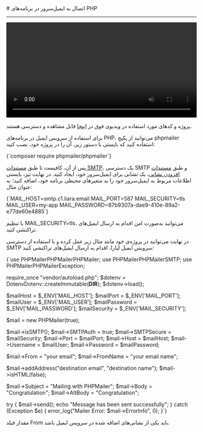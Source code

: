 
<Layout>
# اتصال به ایمیل‌سرور در برنامه‌های PHP
<hr className="mb-2" />

<video
  src="https://files.liara.ir/liara/php/php-email-server.mp4"
  controls="controls"
  className="block w-full"
  width="100%"
/>

<div className="h-2" />
<Alert variant="success">
<p>
پروژه و کدهای مورد استفاده در ویدیوی فوق در <a href="https://github.com/liara-cloud/php-getting-started/tree/email-server" className="blue-link">اینجا</a> قابل مشاهده و دسترسی هستند.
</p>
</Alert>

برای استفاده از سرویس ایمیل در برنامه‌های PHP، می‌توانید از 
پکیج phpmailer استفاده کنید که بایستی با دستور زیر، آن را در پروژه خود، نصب کنید:

<div className="h-2" />
<div dir='ltr'>
    <Highlight className="bash">
        {`composer require phpmailer/phpmailer`}
    </Highlight>
</div>
<div className="h-2" />

پس از آن، کافیست تا طبق <a href="../add-smtp-user" className="blue-link">مستندات SMTP</a>، یک دسترسی SMTP و طبق <a href="../add-account" className="blue-link">مستندات افزودن نشانی</a>، یک نشانی برای ایمیل‌سرور خود، ایجاد کنید.
در نهایت نیز، بایستی 
اطلاعات مربوط به ایمیل‌سرور خود را 
به متغیرهای محیطی برنامه خود، اضافه کنید؛ به عنوان مثال:

<div className="h-2" />
<div dir='ltr'>
    <Highlight className="bash">
        {`MAIL_HOST=smtp.c1.liara.email
MAIL_PORT=587
MAIL_SECURITY=tls
MAIL_USER=my-app
MAIL_PASSWORD=87b9307a-dae9-410e-89a2-e77de60e4885`}
    </Highlight>
</div>
<div className="h-2" />

<Alert variant='info'>
<p>
با تنظیم <Important>MAIL_SECURITY=tls</Important>، می‌توانید به‌صورت امن اقدام به ارسال ایمیل‌های تراکنشی کنید.
</p>
</Alert>

در نهایت می‌توانید در پروژه‌ی خود مانند مثال زیر عمل کرده و با استفاده از دسترسی SMTP سرویس ایمیل لیارا، 
اقدام به ارسال ایمیل‌های تراکنشی کنید: 

<div className="h-2" />
<div dir='ltr'>
    <Highlight className="php">
        {`<?php

use PHPMailerPHPMailerPHPMailer;
use PHPMailerPHPMailerSMTP;
use PHPMailerPHPMailerException;

require_once "vendor/autoload.php";
$dotenv = DotenvDotenv::createImmutable(__DIR__);
$dotenv->load();

$mailHost = $_ENV['MAIL_HOST'];
$mailPort = $_ENV['MAIL_PORT'];
$mailUser = $_ENV['MAIL_USER'];
$mailPassword = $_ENV['MAIL_PASSWORD'];
$mailSecurity = $_ENV['MAIL_SECURITY'];

$mail = new PHPMailer(true);

$mail->isSMTP();
$mail->SMTPAuth   = true;
$mail->SMTPSecure = $mailSecurity;
$mail->Port       = $mailPort;
$mail->Host       = $mailHost;
$mail->Username   = $mailUser;
$mail->Password   = $mailPassword;


$mail->From     = "your email";
$mail->FromName = "your email name";

$mail->addAddress("destination email", "destination name");
$mail->isHTML(false);

$mail->Subject = "Mailing with PHPMailer";
$mail->Body = "Congratulation";
$mail->AltBody = "Congratulation";

try {
    $mail->send();
    echo "Message has been sent successfully";
} catch (Exception $e) {
    error_log("Mailer Error: $mail->ErrorInfo", 0);
}`}
    </Highlight>
</div>
<div className="h-2" />

<Alert variant='info'>
<p>
مقدار فیلد <Important>From</Important> باید یکی از نشانی‌های اضافه شده در سرویس ایمیل باشد.
</p>
</Alert>


</Layout>